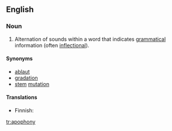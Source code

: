 ==English==

===Noun===
{{en-noun|apophonies}}

# {{context|phonetics}} Alternation of sounds within a word that indicates [[grammatical]] information (often [[inflectional]]).

====Synonyms====
*[[ablaut]]
*[[gradation]]
*[[stem]] [[mutation]]

====Translations====
{{top}}
* Finnish: {{t-|fi|äännevaihtelu}}
{{bottom}}

[[tr:apophony]]